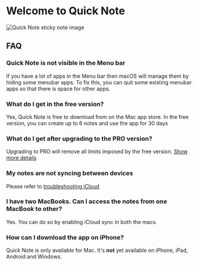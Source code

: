  
 
# Welcome to Quick Note

![Quick Note sticky note image](./img/yellowNote.png)

## FAQ

### Quick Note is not visible in the Menu bar
If you have a lot of apps in the Menu bar then macOS will manage them by hiding some menubar apps. To fix this, you can quit some existing menubar apps so that there is space for other apps.

### What do I get in the free version?
Yes, Quick Note is free to download from on the Mac app store.
In the free version, you can create up to 6 notes and use the app for 30 days

### What do I get after upgrading to the PRO version?
Upgrading to PRO will remove all limits imposed by the free version. [Show more details](pro/upgradingToPro)

### My notes are not syncing between devices
Please refer to [troubleshooting iCloud](iCloud/iCloudTroubleShooting)

### I have two MacBooks. Can I access the notes from one MacBook to other?
Yes. You can do so by enabling iCloud sync in both the macs.

### How can I download the app on iPhone?
Quick Note is only available for Mac. It's **not** yet available on iPhone, iPad, Android and Windows.
